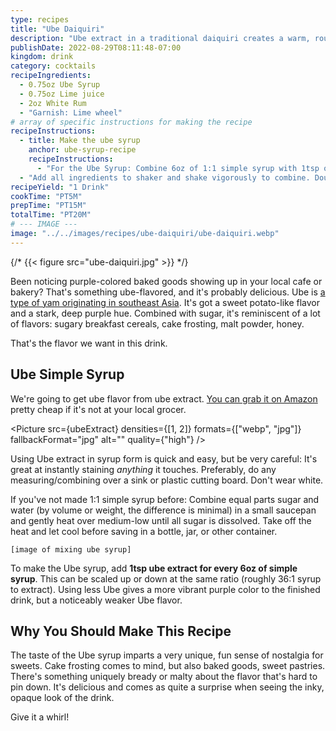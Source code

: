 ```yaml
---
type: recipes
title: "Ube Daiquiri"
description: "Ube extract in a traditional daiquiri creates a warm, round flavor and a pitch-black look."
publishDate: 2022-08-29T08:11:48-07:00
kingdom: drink
category: cocktails
recipeIngredients:
  - 0.75oz Ube Syrup
  - 0.75oz Lime juice
  - 2oz White Rum
  - "Garnish: Lime wheel"
# array of specific instructions for making the recipe
recipeInstructions:
  - title: Make the ube syrup
    anchor: ube-syrup-recipe
    recipeInstructions:
      - "For the Ube Syrup: Combine 6oz of 1:1 simple syrup with 1tsp of Ube extract. Shake vigorously to combine."
  - "Add all ingredients to shaker and shake vigorously to combine. Double-strain into a chilled glass and garnish with a lime wheel."
recipeYield: "1 Drink"
cookTime: "PT5M"
prepTime: "PT15M"
totalTime: "PT20M"
# --- IMAGE ---
image: "../../images/recipes/ube-daiquiri/ube-daiquiri.webp"
---
```




{/* {{< figure src="ube-daiquiri.jpg" >}} */}

Been noticing purple-colored baked goods showing up in your local cafe or bakery? That's something ube-flavored, and it's probably delicious. Ube is [a type of yam originating in southeast Asia](https://en.wikipedia.org/wiki/Dioscorea_alata). It's got a sweet potato-like flavor and a stark, deep purple hue. Combined with sugar, it's reminiscent of a lot of flavors: sugary breakfast cereals, cake frosting, malt powder, honey.

That's the flavor we want in this drink.

## Ube Simple Syrup

We're going to get ube flavor from ube extract. [You can grab it on Amazon](https://www.amazon.com/gp/product/B07JH4NG6R/) pretty cheap if it's not at your local grocer.

<Picture
  src={ubeExtract}
  densities={[1, 2]}
  formats={["webp", "jpg"]}
  fallbackFormat="jpg"
  alt=""
  quality={"high"}
/>

Using Ube extract in syrup form is quick and easy, but be very careful: It's great at instantly staining _anything_ it touches. Preferably, do any measuring/combining over a sink or plastic cutting board. Don't wear white.

If you've not made 1:1 simple syrup before: Combine equal parts sugar and water (by volume or weight, the difference is minimal) in a small saucepan and gently heat over medium-low until all sugar is dissolved. Take off the heat and let cool before saving in a bottle, jar, or other container.

```
[image of mixing ube syrup]
```

To make the Ube syrup, add **1tsp ube extract for every 6oz of simple syrup**. This can be scaled up or down at the same ratio (roughly 36:1 syrup to extract). Using less Ube gives a more vibrant purple color to the finished drink, but a noticeably weaker Ube flavor.

## Why You Should Make This Recipe

The taste of the Ube syrup imparts a very unique, fun sense of nostalgia for sweets. Cake frosting comes to mind, but also baked goods, sweet pastries. There's something uniquely bready or malty about the flavor that's hard to pin down. It's delicious and comes as quite a surprise when seeing the inky, opaque look of the drink.

Give it a whirl!
